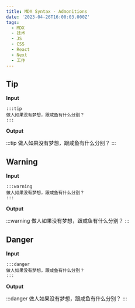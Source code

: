 ```yaml
---
title: MDX Syntax - Admonitions
date: '2023-04-26T16:00:03.000Z'
tags:
  - MDX
  - 技术
  - JS
  - CSS
  - React
  - Next
  - 工作
---
```


## Tip

**Input**

````mdx
:::tip
做人如果没有梦想，跟咸鱼有什么分别？
:::
````

**Output**

:::tip
做人如果没有梦想，跟咸鱼有什么分别？
:::

## Warning

**Input**

````mdx
:::warning
做人如果没有梦想，跟咸鱼有什么分别？
:::
````

**Output**

:::warning
做人如果没有梦想，跟咸鱼有什么分别？
:::

## Danger

**Input**

````mdx
:::danger
做人如果没有梦想，跟咸鱼有什么分别？
:::
````

**Output**

:::danger
做人如果没有梦想，跟咸鱼有什么分别？
:::
